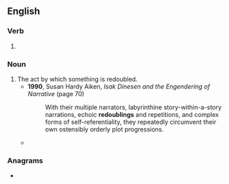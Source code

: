 ==English==

===Verb===
{{head|en|verb form}}

# {{present participle of|en|redouble|nocat=1}}

===Noun===
{{en-noun}}

# The act by which something is redoubled.
#* '''1990''', Susan Hardy Aiken, ''Isak Dinesen and the Engendering of Narrative'' (page 70)
#*: With their multiple narrators, labyrinthine story-within-a-story narrations, echoic '''redoublings''' and repetitions, and complex forms of self-referentiality, they repeatedly circumvent their own ostensibly orderly plot progressions.
#* {{quote-journal|en|date=2020 April 22|author=Paul Shannon|title=Felixstowe: Is 47 trains a day achievable?|journal=Rail|page=51|text=Two short-term measures are proposed. The first is the '''redoubling''' of the junction, so that Up and Down trains on the [[Ely]] line no longer conflict with each other. The second is the provision of a [[passing loop]].}}

===Anagrams===
* {{anagrams|en|a=bdegilnoru|bouldering}}